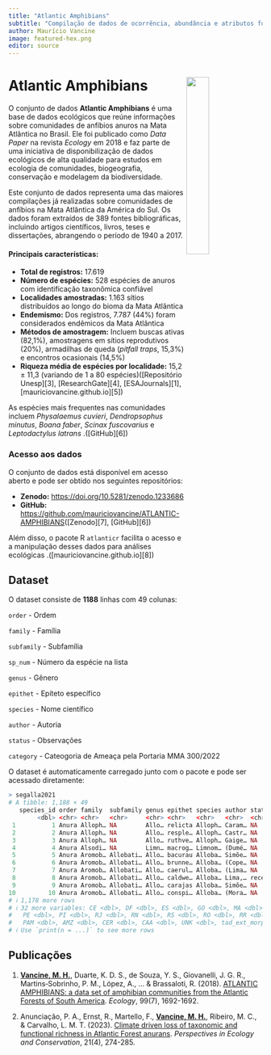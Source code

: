 ```yaml
---
title: "Atlantic Amphibians"
subtitle: "Compilação de dados de ocorrência, abundância e atributos funcionais de anfíbios na Mata Atlântica"
author: Maurício Vancine
image: featured-hex.png
editor: source
---
```


# **Atlantic Amphibians** <img src="featured-hex.png" align="right" width="30%" min-width="120px"/>

O conjunto de dados **Atlantic Amphibians** é uma base de dados ecológicos que reúne informações sobre comunidades de anfíbios anuros na Mata Atlântica no Brasil. Ele foi publicado como *Data Paper* na revista *Ecology* em 2018 e faz parte de uma iniciativa de disponibilização de dados ecológicos de alta qualidade para estudos em ecologia de comunidades, biogeografia, conservação e modelagem da biodiversidade.

Este conjunto de dados representa uma das maiores compilações já realizadas sobre comunidades de anfíbios na Mata Atlântica da América do Sul. Os dados foram extraídos de 389 fontes bibliográficas, incluindo artigos científicos, livros, teses e dissertações, abrangendo o período de 1940 a 2017.

#### Principais características:

* **Total de registros:** 17.619
* **Número de espécies:** 528 espécies de anuros com identificação taxonômica confiável
* **Localidades amostradas:** 1.163 sítios distribuídos ao longo do bioma da Mata Atlântica
* **Endemismo:** Dos registros, 7.787 (44%) foram considerados endêmicos da Mata Atlântica
* **Métodos de amostragem:** Incluem buscas ativas (82,1%), amostragens em sítios reprodutivos (20%), armadilhas de queda (*pitfall traps*, 15,3%) e encontros ocasionais (14,5%)
* **Riqueza média de espécies por localidade:** 15,2 ± 11,3 (variando de 1 a 80 espécies)([Repositório Unesp][3], [ResearchGate][4], [ESAJournals][1], [mauriciovancine.github.io][5])

As espécies mais frequentes nas comunidades incluem *Physalaemus cuvieri*, *Dendropsophus minutus*, *Boana faber*, *Scinax fuscovarius* e *Leptodactylus latrans* .([GitHub][6])

### Acesso aos dados

O conjunto de dados está disponível em acesso aberto e pode ser obtido nos seguintes repositórios:

* **Zenodo:** [https://doi.org/10.5281/zenodo.1233686](https://doi.org/10.5281/zenodo.1233686)
* **GitHub:** [https://github.com/mauriciovancine/ATLANTIC-AMPHIBIANS](https://github.com/mauriciovancine/ATLANTIC-AMPHIBIANS)([Zenodo][7], [GitHub][6])

Além disso, o pacote R `atlanticr` facilita o acesso e a manipulação desses dados para análises ecológicas .([mauriciovancine.github.io][8])

## Dataset

O dataset consiste de **1188** linhas com 49 colunas:

`order` - Ordem

`family` - Família

`subfamily` - Subfamília

`sp_num` - Número da espécie na lista

`genus` - Gênero

`epithet` - Epíteto específico

`species` - Nome científico

`author` - Autoria

`status` - Observações

`category` - Cateogoria de Ameaça pela Portaria MMA 300/2022

O dataset é automaticamente carregado junto com o pacote e pode ser acessado diretamente:

``` r
> segalla2021
# A tibble: 1,188 × 49
   species_id order family  subfamily genus epithet species author status common_name_br category endemic_br    AC    AL    AP    AM    BA
        <dbl> <chr> <chr>   <chr>     <chr> <chr>   <chr>   <chr>  <chr>  <chr>          <chr>    <chr>      <dbl> <dbl> <dbl> <dbl> <dbl>
 1          1 Anura Alloph… NA        Allo… relicta Alloph… Caram… NA     NA             DD       Yes            0     0     0     0     1
 2          2 Anura Alloph… NA        Allo… resple… Alloph… Castr… NA     Resplendent F… LC       No             0     0     0     1     0
 3          3 Anura Alloph… NA        Allo… ruthve… Alloph… Gaige… NA     NA             LC       No             0     0     1     1     0
 4          4 Anura Alsodi… NA        Limn… macrog… Limnom… (Dumé… NA     Rãzinha-de-co… LC       No             0     0     0     0     0
 5          5 Anura Aromob… Allobati… Allo… bacurau Alloba… Simõe… NA     NA             LC       Yes            0     0     0     1     0
 6          6 Anura Aromob… Allobati… Allo… brunne… Alloba… (Cope… NA     Chapada Rocke… NT       Yes            0     0     0     0     0
 7          7 Anura Aromob… Allobati… Allo… caerul… Alloba… (Lima… NA     NA             LC       Yes            0     0     0     1     0
 8          8 Anura Aromob… Allobati… Allo… caldwe… Alloba… Lima,… recen… NA             NA       NA            NA    NA    NA    NA    NA
 9          9 Anura Aromob… Allobati… Allo… carajas Alloba… Simõe… NA     NA             NA       NA            NA    NA    NA    NA    NA
10         10 Anura Aromob… Allobati… Allo… conspi… Alloba… (Mora… NA     NA             LC       No             1     0     0     0     0
# ℹ 1,178 more rows
# ℹ 32 more variables: CE <dbl>, DF <dbl>, ES <dbl>, GO <dbl>, MA <dbl>, MT <dbl>, MS <dbl>, MG <dbl>, PA <dbl>, PB <dbl>, PR <dbl>,
#   PE <dbl>, PI <dbl>, RJ <dbl>, RN <dbl>, RS <dbl>, RO <dbl>, RR <dbl>, SC <dbl>, SP <dbl>, SE <dbl>, TO <dbl>, AF <dbl>, PAN <dbl>,
#   PAM <dbl>, AMZ <dbl>, CER <dbl>, CAA <dbl>, UNK <dbl>, tad_ext_morph <chr>, tad_int_oral_feat <chr>, tad_chond <chr>
# ℹ Use `print(n = ...)` to see more rows
```

## Publicações

1.  <u>**Vancine, M. H.**</u>, Duarte, K. D. S., de Souza, Y. S., Giovanelli, J. G. R., Martins‐Sobrinho, P. M., López, A., ... & Brassaloti, R. (2018). [ATLANTIC AMPHIBIANS: a data set of amphibian communities from the Atlantic Forests of South America](/publications/atlantic-amphibians). *Ecology*, 99(7), 1692-1692.

2.  Anunciação, P. A., Ernst, R., Martello, F., <u>**Vancine, M. H.**</u>, Ribeiro, M. C., & Carvalho, L. M. T. (2023). [Climate driven loss of taxonomic and functional richness in Atlantic Forest anurans](/publications/amp-af-cc). *Perspectives in Ecology and Conservation*, 21(4), 274-285.
